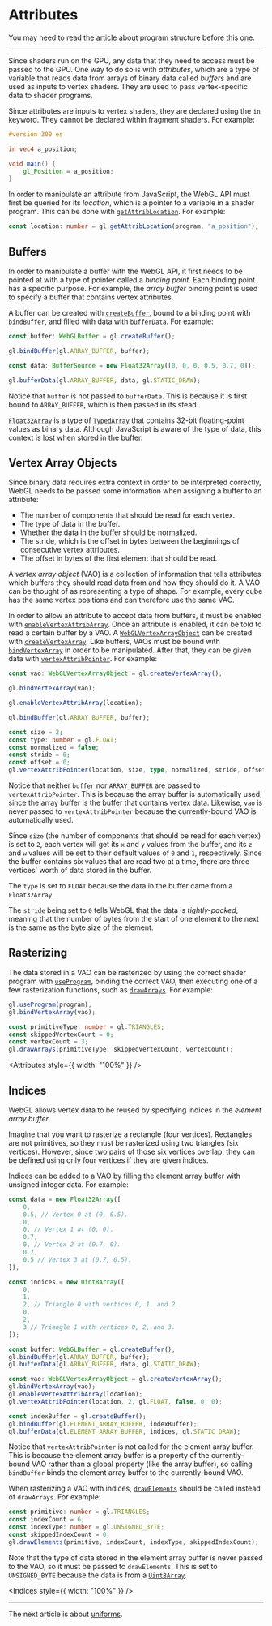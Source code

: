 # Attributes

You may need to read [the article about program structure](/a/webgl/program-structure) before this one.

---

Since shaders run on the GPU, any data that they need to access must be passed to the GPU. One way to do so is with _attributes_, which are a type of variable that reads data from arrays of binary data called _buffers_ and are used as inputs to vertex shaders. They are used to pass vertex-specific data to shader programs.

Since attributes are inputs to vertex shaders, they are declared using the `in` keyword. They cannot be declared within fragment shaders. For example:

```glsl
#version 300 es

in vec4 a_position;

void main() {
	gl_Position = a_position;
}
```

In order to manipulate an attribute from JavaScript, the WebGL API must first be queried for its _location_, which is a pointer to a variable in a shader program. This can be done with [`getAttribLocation`](https://developer.mozilla.org/en-US/docs/Web/API/WebGLRenderingContext/getAttribLocation). For example:

```ts
const location: number = gl.getAttribLocation(program, "a_position");
```

## Buffers

In order to manipulate a buffer with the WebGL API, it first needs to be pointed at with a type of pointer called a _binding point_. Each binding point has a specific purpose. For example, the _array buffer_ binding point is used to specify a buffer that contains vertex attributes.

A buffer can be created with [`createBuffer`](https://developer.mozilla.org/en-US/docs/Web/API/BaseAudioContext/createBuffer), bound to a binding point with [`bindBuffer`](https://developer.mozilla.org/en-US/docs/Web/API/WebGLRenderingContext/bindBuffer), and filled with data with [`bufferData`](https://developer.mozilla.org/en-US/docs/Web/API/WebGLRenderingContext/bufferData). For example:

```ts
const buffer: WebGLBuffer = gl.createBuffer();

gl.bindBuffer(gl.ARRAY_BUFFER, buffer);

const data: BufferSource = new Float32Array([0, 0, 0, 0.5, 0.7, 0]);

gl.bufferData(gl.ARRAY_BUFFER, data, gl.STATIC_DRAW);
```

Notice that `buffer` is not passed to `bufferData`. This is because it is first bound to `ARRAY_BUFFER`, which is then passed in its stead.

[`Float32Array`](https://developer.mozilla.org/en-US/docs/Web/JavaScript/Reference/Global_Objects/Float32Array) is a type of [`TypedArray`](https://developer.mozilla.org/en-US/docs/Web/JavaScript/Reference/Global_Objects/TypedArray) that contains 32-bit floating-point values as binary data. Although JavaScript is aware of the type of data, this context is lost when stored in the buffer.

## Vertex Array Objects

Since binary data requires extra context in order to be interpreted correctly, WebGL needs to be passed some information when assigning a buffer to an attribute:

- The number of components that should be read for each vertex.
- The type of data in the buffer.
- Whether the data in the buffer should be normalized.
- The stride, which is the offset in bytes between the beginnings of consecutive vertex attributes.
- The offset in bytes of the first element that should be read.

A _vertex array object_ (VAO) is a collection of information that tells attributes which buffers they should read data from and how they should do it. A VAO can be thought of as representing a type of shape. For example, every cube has the same vertex positions and can therefore use the same VAO.

In order to allow an attribute to accept data from buffers, it must be enabled with [`enableVertexAttribArray`](https://developer.mozilla.org/en-US/docs/Web/API/WebGLRenderingContext/enableVertexAttribArray). Once an attribute is enabled, it can be told to read a certain buffer by a VAO. A [`WebGLVertexArrayObject`](https://developer.mozilla.org/en-US/docs/Web/API/WebGLVertexArrayObject) can be created with [`createVertexArray`](https://developer.mozilla.org/en-US/docs/Web/API/WebGL2RenderingContext/createVertexArray). Like buffers, VAOs must be bound with [`bindVertexArray`](https://developer.mozilla.org/en-US/docs/Web/API/WebGL2RenderingContext/bindVertexArray) in order to be manipulated. After that, they can be given data with [`vertexAttribPointer`](https://developer.mozilla.org/en-US/docs/Web/API/WebGLRenderingContext/vertexAttribPointer). For example:

```ts
const vao: WebGLVertexArrayObject = gl.createVertexArray();

gl.bindVertexArray(vao);

gl.enableVertexAttribArray(location);

gl.bindBuffer(gl.ARRAY_BUFFER, buffer);

const size = 2;
const type: number = gl.FLOAT;
const normalized = false;
const stride = 0;
const offset = 0;
gl.vertexAttribPointer(location, size, type, normalized, stride, offset);
```

Notice that neither `buffer` nor `ARRAY_BUFFER` are passed to `vertexAttribPointer`. This is because the array buffer is automatically used, since the array buffer is the buffer that contains vertex data. Likewise, `vao` is never passed to `vertexAttribPointer` because the currently-bound VAO is automatically used.

Since `size` (the number of components that should be read for each vertex) is set to `2`, each vertex will get its `x` and `y` values from the buffer, and its `z` and `w` values will be set to their default values of `0` and `1`, respectively. Since the buffer contains six values that are read two at a time, there are three vertices' worth of data stored in the buffer.

The `type` is set to `FLOAT` because the data in the buffer came from a `Float32Array`.

The `stride` being set to `0` tells WebGL that the data is _tightly-packed_, meaning that the number of bytes from the start of one element to the next is the same as the byte size of the element.

## Rasterizing

The data stored in a VAO can be rasterized by using the correct shader program with [`useProgram`](https://developer.mozilla.org/en-US/docs/Web/API/WebGLRenderingContext/useProgram), binding the correct VAO, then executing one of a few rasterization functions, such as [`drawArrays`](https://developer.mozilla.org/en-US/docs/Web/API/WebGLRenderingContext/drawArrays). For example:

```ts
gl.useProgram(program);
gl.bindVertexArray(vao);

const primitiveType: number = gl.TRIANGLES;
const skippedVertexCount = 0;
const vertexCount = 3;
gl.drawArrays(primitiveType, skippedVertexCount, vertexCount);
```


<Attributes style={{ width: "100%" }} />

## Indices

WebGL allows vertex data to be reused by specifying indices in the _element array buffer_.

Imagine that you want to rasterize a rectangle (four vertices). Rectangles are not primitives, so they must be rasterized using two triangles (six vertices). However, since two pairs of those six vertices overlap, they can be defined using only four vertices if they are given indices.

Indices can be added to a VAO by filling the element array buffer with unsigned integer data. For example:

```ts
const data = new Float32Array([
	0,
	0.5, // Vertex 0 at (0, 0.5).
	0,
	0, // Vertex 1 at (0, 0).
	0.7,
	0, // Vertex 2 at (0.7, 0).
	0.7,
	0.5 // Vertex 3 at (0.7, 0.5).
]);

const indices = new Uint8Array([
	0,
	1,
	2, // Triangle 0 with vertices 0, 1, and 2.
	0,
	2,
	3 // Triangle 1 with vertices 0, 2, and 3.
]);

const buffer: WebGLBuffer = gl.createBuffer();
gl.bindBuffer(gl.ARRAY_BUFFER, buffer);
gl.bufferData(gl.ARRAY_BUFFER, data, gl.STATIC_DRAW);

const vao: WebGLVertexArrayObject = gl.createVertexArray();
gl.bindVertexArray(vao);
gl.enableVertexAttribArray(location);
gl.vertexAttribPointer(location, 2, gl.FLOAT, false, 0, 0);

const indexBuffer = gl.createBuffer();
gl.bindBuffer(gl.ELEMENT_ARRAY_BUFFER, indexBuffer);
gl.bufferData(gl.ELEMENT_ARRAY_BUFFER, indices, gl.STATIC_DRAW);
```

Notice that `vertexAttribPointer` is not called for the element array buffer. This is because the element array buffer is a property of the currently-bound VAO rather than a global property (like the array buffer), so calling `bindBuffer` binds the element array buffer to the currently-bound VAO.

When rasterizing a VAO with indices, [`drawElements`](https://developer.mozilla.org/en-US/docs/Web/API/WebGLRenderingContext/drawElements) should be called instead of `drawArrays`. For example:

```ts
const primitive: number = gl.TRIANGLES;
const indexCount = 6;
const indexType: number = gl.UNSIGNED_BYTE;
const skippedIndexCount = 0;
gl.drawElements(primitive, indexCount, indexType, skippedIndexCount);
```

Note that the type of data stored in the element array buffer is never passed to the VAO, so it must be passed to `drawElements`. This is set to `UNSIGNED_BYTE` because the data is from a [`Uint8Array`](https://developer.mozilla.org/en-US/docs/Web/JavaScript/Reference/Global_Objects/Uint8Array).


<Indices style={{ width: "100%" }} />

---

The next article is about [uniforms](/a/webgl/uniforms).
